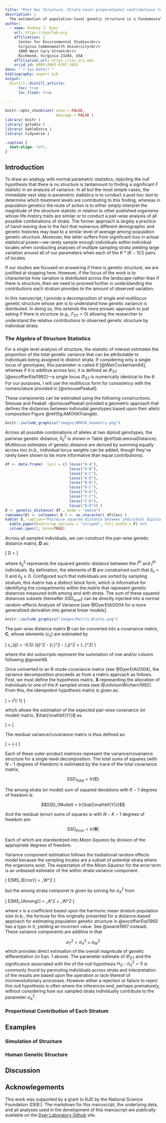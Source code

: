 ```yaml
---
title: "Post Hoc Structure: Strata-level proporational contributions to genetic structure facilitate increased interpretive power."
description: |
  The estimation of population-level genetic structure is a fundamental task for evoluationary, landscape, and ecological genetics, which answers the fundamental question of how much of the total genetic variance can be attriubted to individuals being allocated to specific strata.  This fundamental parameter provides insights into historical and ongoing microevolutionary processes and as such has spawned a large family of estimators—some unique and some repetitive.  What is lacking is a *post hoc* interpreation of these structure statistics that elucidates the relative contribution of individual stratum to the estimation of overall structure.  Here the parameter $\Delta_S$ is defined, yielding a stratum-level comparison of relative contribution to overall structure which aids in interpreting the way in which population structure is distributed rather than the magnitude of overall structure.  
author:
  - name: Rodney J. Dyer 
    url: https://dyerlab.org
    affiliation: |
      Center for Environmental Studies<br/>
      Virginia Commonwealth University<br/>   
      1000 West Cary Street<br/>
      Richmond, Virginia 23284, USA
    affiliation_url: https://ces.vcu.edu
    orcid_id: 0000-0003-4707-3453
date: "`r Sys.Date()`"
bibliography: export.bib
output:
  distill::distill_article:
      toc: true
      toc_float: true
      
---
```


```r
knitr::opts_chunk$set( echo = FALSE,
                       message = FALSE )
library( knitr )
library( gstudio )
library( kableExtra )
library( tidyverse )
```


```css
.caption { 
  text-align: left;
}
```



## Introduction

To draw an analogy with normal parametric statistics, rejecting the null hypothesis that there is no structure is tantamount to finding a significant $F$ statistic in an analysis of variance.  In all but the most simple cases, the immediate next step in parametric statistics is to conduct a *post hoc* test to determine which treatment levels are contributing to this finding, whereas in population genetics the route of action is to either simply interpret the magnitude of the structure statistic in relation to other published organisms whose life-history traits are similar or to conduct a pair-wise analysis of all possible combinations of strata.  The former approach is largely a practice of hand-waving due to the fact that numerous different demographic and genetic histories may lead to a similar level of average among-population genetic structure.  Moreover, the latter suffers from significant loss in actual statistical power&mdash;we rarely sample enough individuals within individual locales when conducting analyses of multiple sampling strata yielding large variation around all of our parameters when each of the $K*(K-1)/2$ pairs of locales.  

If our studies are focused on answering if there is genetic structure, we are justified at stopping here.  However, if the focus of the work is to characterize how variation is distributed across the landscape rather than if there is structure, then we need to proceed further in understanding the contributions each stratum provides to the amount of observed variation.  

In this manuscript, I provide a decomposition of single and multilocus genetic structure whose aim is to understand how genetic variance is distributed.  In doing so, this extends the more prosaic approach to just asking if there is structure (e.g., $F_{ST} > 0$) allowing the researcher to understand the relative contributions to observed genetic structure by individual strata. 



### The Algebra of Structure Statistics

For a single level analysis of structure, the statistic of interest estimates the proportion of the total genetic variance that can be attributable to individuals being assigned to distinct strata.  If considering only a single locus of genotypes, this parameter is called $\theta$ [@WeirCockerham84], whereas if it is additive across loci, it is defined as $\Phi_{ST}$  [@excoffierEtal1992]—a single locus $\Phi_{ST}$ is numerically identical to the $\theta$.  For our purposes, I will use the multilocus form for consistency with the nomenclature provided in [@smousePeakall].

\begin{align}
\tag{1}
\Phi_{ST} = \frac{\sigma_A}{\sigma_A + \sigma_W}
\end{align}

These components can be estimated using the following constructions. Smouse and Peakall -@smousePeakall provided a geometric approach that defines the distances between indiviudal genotypes based upon their allelic composition Figure \@ref(fig:AMOVATriangle).  

```r
knitr::include_graphics("images/AMOVA_Geometry.png")
```

Across all possible combinations of alleles at two diploid genotypes, the pairwise genetic distance, $\delta_{ij}^2$ is shown in Table \@ref(tab:amovaDistance).  Multilocus estimates of genetic distance are derived by summing equally across loci (n.b., individual locus weights can be added, though they've rarely been shown to be more informative than equal contributions).

```r
df <- data.frame(  loci = c( locus("A:A"),
                             locus("A:B"),
                             locus("A:C"),
                             locus("A:D"),
                             locus("B:B"),
                             locus("B:C"),
                             locus("B:D"),
                             locus("C:C"),
                             locus("C:D"),
                             locus("D:D")) )
D <- genetic_distance( df , mode = "amova")
rownames(D) <- colnames( D ) <- as.character( df$loci )
kable( D, caption="Pairwise squared distance between individual diploid genotypes." ) %>%
  kable_paper(bootstrap_options = "striped", full_width = F) %>%
  column_spec(1, bold=TRUE) 
```

Across all sampled individuals, we can construct the pair-wise genetic distance matrix, $\mathbf{D}$ as: 

\[
D = \left[ 
\begin{array}{cccc} 
0 & \delta_{12}^2 & \cdots & \delta_{1N}^2 \\
\delta_{21}^2 & 0 & \cdots & \delta_{2N}^2 \\
\vdots & \vdots & \ddots & \vdots \\
\delta_{N1} & \delta_{N2} & \cdots & \delta_{NN}^2
\end{array}
\right]
\]


where $\delta_{ij}^2$ represents the squared genetic distance between the $i^{th}$ and $j^{th}$ individuals.  By definiation, the elements of $\mathbf{D}$ are constrained such that $\delta_{ii} = 0$ and $\delta_{ij} \ge 0$.  Configured such that individuals are sorted by sampling stratum, this matrix has a distinct block form, which is informative for identifying the compartments within the matrix that represent genetic distances measured both among and with strata.  The sum of these squared distances subsets (hereafter $SSD_{level}$) can be directly injected into a normal random-effects Analysis of Variance [see @DyerEtAl2004 for a more generalized derivation into general linear models].

```r
knitr::include_graphics("images/Matrix_Blocks.png")
```


The pair-wise distance matrix $\mathbf{D}$ can be converted into a covariance matrix, $\mathbf{C}$, whose elements ($c_{ij}$) are estimated by 

\[
c_{ij} = -0.5( \delta_{ij}^2 - \delta_{i.}^2 - \delta_{.j}^2 + \delta_{..}^2)
\]

where the dot subscripts represent the summation of row and/or column following @gower66.   

Once converted to an R-mode covariance matrix (see @DyerEtAl2004), the variance decomposition proceeds as from a matrix approach as follows.  First, we must define the hypothesis matrix, $\mathbf{X}$ representing the allocation of individuals to one of the $K$ sampled strata (see @JohnsonWichern1992).  From this, the idempotent hypothesis matrix is given as:

\[
\mathbf{H} = \mathbf{X}(\mathbf{X}\mathbf{X}^\prime)^{-1}\mathbf{X}
\]

which allows the estimation of the expected pair-wise covariance (or model) matrix, $\hat{\mathbf{Y}}$ as.

\[
\hat{\mathbf{Y}} = \mathbf{H}\mathbf{C}
\]

The residual variance/covariance matrix is thus defined as:

\[
\mathbf{R} = (\mathbf{I}-\mathbf{H})\mathbf{C}
\]

Each of these outer-product matrices represent the variance/covariance structure for a single-level decomposition.  The total sums of squares (with $N-1$ degrees of freedom) is estimated by the trace of the total covariance matrix,

$$SSD_{Total} = tr(\mathbf{C})$$

The among strata (or model) sum of squared deviations with $K-1$ degrees of freedom is:

$$SSD_{Model} = tr(\hat{\mathbf{Y}})$$

And the residual (error) sums of squares is with $N - K - 1$ degrees of freedom are:

$$SSD_{Error} = tr(\mathbf{R})$$

Each of which are standardized into *Mean Squares* by division of the appropriate degrees of freedom.

Variance component estimation follows the tradiational random effects model because the sampling locales are a subset of potential strata where the organisms exist.  The expectation of the *Mean Squares* for the error term is an unbiased estimator of the within strata variance component.

\[
E[MS_{Error}] = \sigma_W^2
\]

but the among strata componet is given by solving for $\sigma_A^2$ from

\[
E[MS_{Among}] = \sigma_A^2 \nu + \sigma_W^2
\]

where $\nu$ is a coefficient based upon the harmonic mean stratum population size (n.b., the formula for this originally presented for a distance-based approach for estimating population genetic structure in @excoffierEtal1992 has a typo in it, yielding an incorrect value.  See @searle1997 instead).  These variance components are additive in that

$$\sigma_T^2 = \sigma_A^2 + \sigma_W^2$$
which provides direct estimation of the overall magnitude of genetic differentiation (in Eqn. 1 above).  The parameter estimate of $\Phi_{ST}$ and the significance associated with the of the null hypothesis $H_O: \sigma_A^2 = 0$ is commonly found by permuting individuals across strata and interpretation of the results are based upon the operation or lack-thereof of microevolutionary processes.  However either a rejection or failure to reject this null hypothesis is often where the inferences end, perhaps prematurely, without considering how our sampled strata individually contribute to the parameter $\sigma_A^2$.


### Proportional Contribution of Each Stratum





## Examples 


### Simulation of Structure





### Human Genetic Structure   





## Discussion




## Acknowlegements {.appendix}

This work was supported by a grant to RJD by the National Science Foundation (DEB:).  The markdown for this manuscript, the underlying data, and all analyses used in the development of this manuscript are publically available on the [Dyer Laboratory Github](https://github.com/dyerlab/proportional_fst) site.









